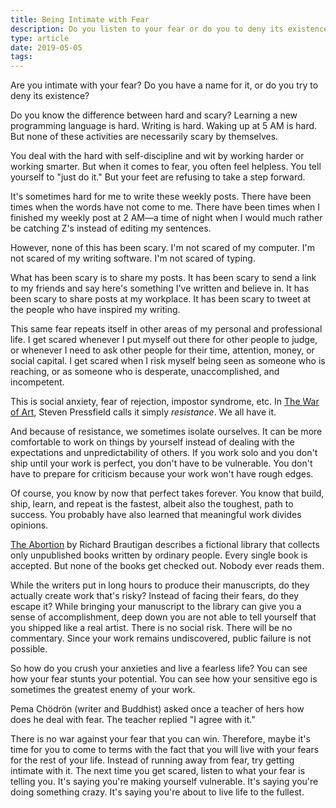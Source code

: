 ```yaml
---
title: Being Intimate with Fear
description: Do you listen to your fear or do you to deny its existence?
type: article
date: 2019-05-05
tags:
---
```


Are you intimate with your fear? Do you have a name for it, or do you try to deny its existence?

Do you know the difference between hard and scary? Learning a new programming language is hard. Writing is hard. Waking up at 5 AM is hard. But none of these activities are necessarily scary by themselves.

You deal with the hard with self-discipline and wit by working harder or working smarter. But when it comes to fear, you often feel helpless. You tell yourself to "just do it." But your feet are refusing to take a step forward.

It's sometimes hard for me to write these weekly posts. There have been times when the words have not come to me. There have been times when I finished my weekly post at 2 AM—a time of night when I would much rather be catching Z's instead of editing my sentences.

However, none of this has been scary. I'm not scared of my computer. I'm not scared of my writing software. I'm not scared of typing.

What has been scary is to share my posts. It has been scary to send a link to my friends and say here's something I've written and believe in. It has been scary to share posts at my workplace. It has been scary to tweet at the people who have inspired my writing.

This same fear repeats itself in other areas of my personal and professional life. I get scared whenever I put myself out there for other people to judge, or whenever I need to ask other people for their time, attention, money, or social capital. I get scared when I risk myself being seen as someone who is reaching, or as someone who is desperate, unaccomplished, and incompetent.

This is social anxiety, fear of rejection, impostor syndrome, etc. In [The War of Art](https://www.amazon.co.uk/War-Art-Through-Creative-Battles/dp/1936891026), Steven Pressfield calls it simply _resistance_. We all have it.

And because of resistance, we sometimes isolate ourselves. It can be more comfortable to work on things by yourself instead of dealing with the expectations and unpredictability of others. If you work solo and you don't ship until your work is perfect, you don't have to be vulnerable. You don't have to prepare for criticism because your work won't have rough edges.

Of course, you know by now that perfect takes forever. You know that build, ship, learn, and repeat is the fastest, albeit also the toughest, path to success. You probably have also learned that meaningful work divides opinions.

[The Abortion](https://www.amazon.com/Revenge-Lawn-Abortion-Wind-Wont/dp/0395706742) by Richard Brautigan describes a fictional library that collects only unpublished books written by ordinary people. Every single book is accepted. But none of the books get checked out. Nobody ever reads them.

While the writers put in long hours to produce their manuscripts, do they actually create work that's risky? Instead of facing their fears, do they escape it? While bringing your manuscript to the library can give you a sense of accomplishment, deep down you are not able to tell yourself that you shipped like a real artist. There is no social risk. There will be no commentary. Since your work remains undiscovered, public failure is not possible.

So how do you crush your anxieties and live a fearless life? You can see how your fear stunts your potential. You can see how your sensitive ego is sometimes the greatest enemy of your work.

Pema Chödrön (writer and Buddhist) asked once a teacher of hers how does he deal with fear. The teacher replied "I agree with it."

There is no war against your fear that you can win. Therefore, maybe it's time for you to come to terms with the fact that you will live with your fears for the rest of your life. Instead of running away from fear, try getting intimate with it. The next time you get scared, listen to what your fear is telling you. It's saying you're making yourself vulnerable. It's saying you're doing something crazy. It's saying you're about to live life to the fullest.
